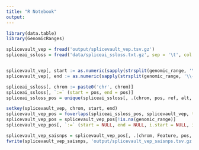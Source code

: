 ```yaml
---
title: "R Notebook"
output: 
---
```


```r
library(data.table)
library(GenomicRanges)
```


```r
splicevault_vep = fread('output/splicevault_vep.tsv.gz')
spliceai_ssloss = fread('data/spliceai_ssloss.txt.gz', sep = '\t', col.names = c('chrom', 'pos', NA, 'ref', 'alt', NA, NA, 'score'))


splicevault_vep[, start := as.numeric(sapply(strsplit(genomic_range, '\\-'), '[[', 1))]
splicevault_vep[, end := as.numeric(sapply(strsplit(genomic_range, '\\-'), '[[', 2))]

spliceai_ssloss[, chrom := paste0('chr', chrom)]
spliceai_ssloss[, `:=` (start = pos, end = pos)]
spliceai_ssloss_pos = unique(spliceai_ssloss[, .(chrom, pos, ref, alt, start, end)])

setkey(splicevault_vep, chrom, start, end)
splicevault_vep_pos = foverlaps(spliceai_ssloss_pos, splicevault_vep, type = 'within')
splicevault_vep_pos = splicevault_vep_pos[!is.na(genomic_range)]
splicevault_vep_pos[, `:=` (start = NULL, end = NULL, i.start = NULL, i.end = NULL)]

splicevault_vep_saisnps = splicevault_vep_pos[, .(chrom, Feature, pos, ref, alt, sv_annotatedSplicingSampleCount, sv_annotatedSplicingMaxReadsGTEx, sv_top4_outOfFrame, sv_top1, sv_top2, sv_top3, sv_top4)]
fwrite(splicevault_vep_saisnps, 'output/splicevault_vep_saisnps.tsv.gz')

```

